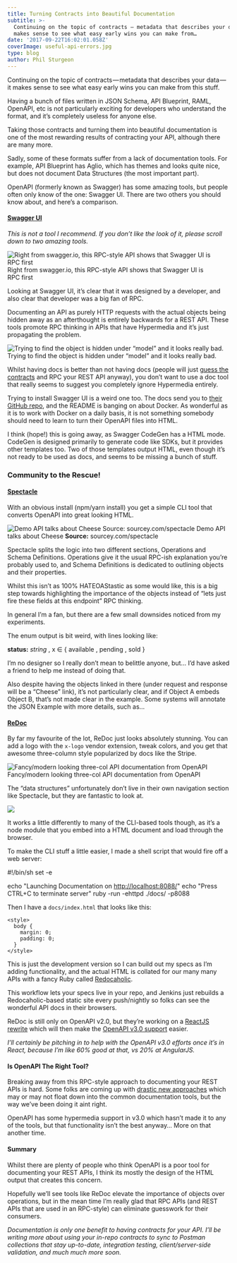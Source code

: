 ```yaml
---
title: Turning Contracts into Beautiful Documentation
subtitle: >-
  Continuing on the topic of contracts — metadata that describes your data — it
  makes sense to see what easy early wins you can make from…
date: '2017-09-22T16:02:01.058Z'
coverImage: useful-api-errors.jpg
type: blog
author: Phil Sturgeon
---
```


Continuing on the topic of contracts — metadata that describes your data — it makes sense to see what easy early wins you can make from this stuff.

Having a bunch of files written in JSON Schema, API Blueprint, RAML, OpenAPI, etc is not particularly exciting for developers who understand the format, and it’s completely useless for anyone else.

Taking those contracts and turning them into beautiful documentation is one of the most rewarding results of contracting your API, although there are many more.

Sadly, some of these formats suffer from a lack of documentation tools. For example, API Blueprint has Aglio, which has themes and looks quite nice, but does not document Data Structures (the most important part).

OpenAPI (formerly known as Swagger) has some amazing tools, but people often only know of the one: Swagger UI. There are two others you should know about, and here’s a comparison.

#### [**Swagger UI**](https://swagger.io/swagger-ui/)

_This is not a tool I recommend. If you don’t like the look of it, please scroll down to two amazing tools._

![Right from swagger.io, this RPC-style API shows that Swagger UI is RPC first](https://cdn-images-1.medium.com/max/800/1*YrjooRs7DYUndQQzB3Kn_g.png)
Right from swagger.io, this RPC-style API shows that Swagger UI is RPC first

Looking at Swagger UI, it’s clear that it was designed by a developer, and also clear that developer was a big fan of RPC.

Documenting an API as purely HTTP requests with the actual objects being hidden away as an afterthought is entirely backwards for a REST API. These tools promote RPC thinking in APIs that have Hypermedia and it’s just propagating the problem.

![Trying to find the object is hidden under “model” and it looks really bad.](https://cdn-images-1.medium.com/max/800/1*lzic0pcw6UfnwhD24Lc80A.png)
Trying to find the object is hidden under “model” and it looks really bad.

Whilst having docs is better than not having docs (people will just [guess the contracts](https://blog.apisyouwonthate.com/guessing-api-contracts-ac1b7eaebced) and RPC your REST API anyway), you don’t want to use a doc tool that really seems to suggest you completely ignore Hypermedia entirely.

Trying to install Swagger UI is a weird one too. The docs send you to [their GitHub repo](https://github.com/swagger-api/swagger-ui), and the README is banging on about Docker. As wonderful as it is to work with Docker on a daily basis, it is not something somebody should need to learn to turn their OpenAPI files into HTML.

I think (hope!) this is going away, as Swagger CodeGen has a HTML mode. CodeGen is designed primarily to generate code like SDKs, but it provides other templates too. Two of those templates output HTML, even though it’s not ready to be used as docs, and seems to be missing a bunch of stuff.

### Community to the Rescue!

#### [Spectacle](https://sourcey.com/spectacle/)

With an obvious install (npm/yarn install) you get a simple CLI tool that converts OpenAPI into great looking HTML.

![Demo API talks about Cheese **Source:** sourcey.com/spectacle](https://cdn-images-1.medium.com/max/800/1*XUYRHWH4v8J-kbT9MQnrkw.png)
Demo API talks about Cheese **Source:** sourcey.com/spectacle

Spectacle splits the logic into two different sections, Operations and Schema Definitions. Operations give it the usual RPC-ish explanation you’re probably used to, and Schema Definitions is dedicated to outlining objects and their properties.

Whilst this isn’t as 100% HATEOAStastic as some would like, this is a big step towards highlighting the importance of the objects instead of “lets just fire these fields at this endpoint” RPC thinking.

In general I’m a fan, but there are a few small downsides noticed from my experiments.

The enum output is bit weird, with lines looking like:

**status:** _string_  , x ∈ { available , pending , sold }

I’m no designer so I really don’t mean to belittle anyone, but… I’d have asked a friend to help me instead of doing that.

Also despite having the objects linked in there (under request and response will be a “Cheese” link), it’s not particularly clear, and if Object A embeds Object B, that’s not made clear in the example. Some systems will annotate the JSON Example with more details, such as…

#### [ReDoc](https://github.com/Rebilly/ReDoc/)

By far my favourite of the lot, ReDoc just looks absolutely stunning. You can add a logo with the `x-logo` vendor extension, tweak colors, and you get that awesome three-column style popularized by docs like the Stripe.

![Fancy/modern looking three-col API documentation from OpenAPI](https://cdn-images-1.medium.com/max/800/1*JhG3HfXxwMZG2zmj9nPyvQ.png)
Fancy/modern looking three-col API documentation from OpenAPI

The “data structures” unfortunately don’t live in their own navigation section like Spectacle, but they are fantastic to look at.

![](https://cdn-images-1.medium.com/max/800/1*KZZj5asLnWadJxj1bkzmZg.gif)

It works a little differently to many of the CLI-based tools though, as it’s a node module that you embed into a HTML document and load through the browser.

To make the CLI stuff a little easier, I made a shell script that would fire off a web server:

#!/bin/sh
set -e

echo "Launching Documentation on [http://localhost:8088/](http://localhost:8088/)"
echo "Press CTRL+C to terminate server"
ruby -run -ehttpd ./docs/ -p8088

Then I have a `docs/index.html` that looks like this:

<!DOCTYPE html>
<html>
  <head>
    <title>Permissions API Documentation</title>
    <!-- needed for adaptive design -->
    <meta charset="utf-8"/>
    <meta name="viewport" content="width=device-width, initial-scale=1">

<!--
    ReDoc doesn't change outer page styles
    -->
    <style>
      body {
        margin: 0;
        padding: 0;
      }
    </style>
  </head>
  <body>
    <redoc spec-url='/api.yml'></redoc>
    <script src="[https://rebilly.github.io/ReDoc/releases/latest/redoc.min.js](https://rebilly.github.io/ReDoc/releases/latest/redoc.min.js)"> </script>
  </body>
</html>

This is just the development version so I can build out my specs as I’m adding functionality, and the actual HTML is collated for our many many APIs with a fancy Ruby called [Redocaholic](https://github.com/philsturgeon/redocaholic).

This workflow lets your specs live in your repo, and Jenkins just rebuilds a Redocaholic-based static site every push/nightly so folks can see the wonderful API docs in their browsers.

ReDoc is still only on OpenAPI v2.0, but they’re working on a [ReactJS rewrite](https://github.com/Rebilly/ReDoc/issues/312) which will then make the [OpenAPI v3.0 support](https://github.com/Rebilly/ReDoc/issues/312) easier.

_I’ll certainly be pitching in to help with the OpenAPI v3.0 efforts once it’s in React, because I’m like 60% good at that, vs 20% at AngularJS._

#### Is OpenAPI The Right Tool?

Breaking away from this RPC-style approach to documenting your REST APIs is hard. Some folks are coming up with [drastic new approaches](http://mfadhel.com/2017/API_Tables/) which may or may not float down into the common documentation tools, but the way we’ve been doing it aint right.

OpenAPI has some hypermedia support in v3.0 which hasn’t made it to any of the tools, but that functionality isn’t the best anyway… More on that another time.

#### Summary

Whilst there are plenty of people who think OpenAPI is a poor tool for documenting your REST APIs, I think its mostly the design of the HTML output that creates this concern.

Hopefully we’ll see tools like ReDoc elevate the importance of objects over operations, but in the mean time I’m really glad that RPC APIs (and REST APIs that are used in an RPC-style) can eliminate guesswork for their consumers.

_Documentation is only one benefit to having contracts for your API. I’ll be writing more about using your in-repo contracts to sync to Postman collections that stay up-to-date, integration testing, client/server-side validation, and much much more soon._